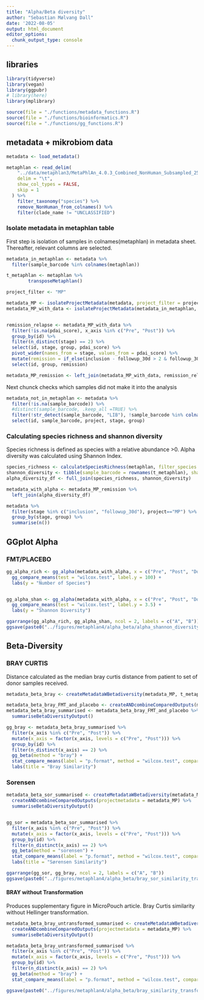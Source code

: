 ```yaml
---
title: "Alpha/Beta diversity"
author: "Sebastian Mølvang Dall"
date: '2022-08-05'
output: html_document
editor_options: 
  chunk_output_type: console
---
```


## libraries
```r
library(tidyverse)
library(vegan)
library(ggpubr)
# library(here)
library(mplibrary)

source(file = "./functions/metadata_functions.R")
source(file = "./functions/bioinformatics.R")
source(file = "./functions/gg_functions.R")
```

## metadata + mikrobiom data
```r
metadata <- load_metadata()

metaphlan <- read_delim(
    "../data/metaphlan3/MetaPhlAn_4.0.3_Combined_NonHuman_Subsampled_2500000_profile.txt", 
    delim = "\t", 
    show_col_types = FALSE, 
    skip = 1
  ) %>% 
    filter_taxonomy("species") %>% 
    remove_NonHuman_from_colnames() %>% 
    filter(clade_name != "UNCLASSIFIED")


```


### Isolate metadata in metaphlan table
First step is isolation of samples in colnames(metaphlan) in metadata sheet. Thereafter, relevant columns are selected.

```r
metadata_in_metaphlan <- metadata %>% 
  filter(sample_barcode %in% colnames(metaphlan))

t_metaphlan <- metaphlan %>%
        transposeMetaphlan()

```

```r
project_filter <- "MP"

metadata_MP <- isolateProjectMetadata(metadata, project_filter = project_filter)
metadata_MP_with_data <- isolateProjectMetadata(metadata_in_metaphlan, project_filter = project_filter)


remission_relapse <- metadata_MP_with_data %>% 
  filter(!is.na(pdai_score), x_axis %in% c("Pre", "Post")) %>%
  group_by(id) %>%
  filter(n_distinct(stage) == 2) %>%
  select(id, stage, group, pdai_score) %>%
  pivot_wider(names_from = stage, values_from = pdai_score) %>%
  mutate(remission = if_else(inclusion - followup_30d > 2 & followup_30d <= 7, "remission", "relapse")) %>%
  select(id, group, remission)

metadata_MP_remission <- left_join(metadata_MP_with_data, remission_relapse)
```

Next chunck checks which samples did not make it into the analysis
```r
metadata_not_in_metaphlan <- metadata %>% 
  filter(!is.na(sample_barcode)) %>% 
  #distinct(sample_barcode, .keep_all =TRUE) %>% 
  filter(!str_detect(sample_barcode, "LIB"), !sample_barcode %in% colnames(metaphlan)) %>% 
  select(id, sample_barcode, project, stage, group)

```



### Calculating species richness and shannon diversity

Species richness is defined as species with a relative abundance >0. Alpha diversity was calculated using Shannon Index.

```r
species_richness <- calculateSpeciesRichness(metaphlan, filter_species = 0)
shannon_diversity <- tibble(sample_barcode = rownames(t_metaphlan), shannon = diversity(as.matrix(t_metaphlan), index = "shannon"))
alpha_diversity_df <- full_join(species_richness, shannon_diversity)

metadata_with_alpha <- metadata_MP_remission %>%
  left_join(alpha_diversity_df)
```

```r
metadata %>% 
  filter(stage %in% c("inclusion", "followup_30d"), project=="MP") %>% 
  group_by(stage, group) %>% 
  summarise(n())
```


## GGplot Alpha
### FMT/PLACEBO
```r
gg_alpha_rich <- gg_alpha(metadata_with_alpha, x = c("Pre", "Post", "Donor"), alpha_metric = "richness") %>%
  gg_compare_means(test = "wilcox.test", label.y = 100) +
  labs(y = "Number of Species")


gg_alpha_shan <- gg_alpha(metadata_with_alpha, x = c("Pre", "Post", "Donor"), alpha_metric = "shannon") %>%
  gg_compare_means(test = "wilcox.test", label.y = 3.5) +
  labs(y = "Shannon Diversity")

ggarrange(gg_alpha_rich, gg_alpha_shan, ncol = 2, labels = c("A", "B"))
ggsave(paste0("../figures/metaphlan4/alpha_beta/alpha_shannon_diversity.png"), device = "png", width = 8)
```


## Beta-Diversity
### BRAY CURTIS
Distance calculated as the median bray curtis distance from patient to set of donor samples received.

```r
metadata_beta_bray <- createMetadataWBetadiversity(metadata_MP, t_metaphlan, "bray", TRUE)

```

```r
metadata_beta_bray_FMT_and_placebo <- createANDcombineComparedOutputs(metadata_MP, metadata_beta_bray)
metadata_beta_bray_summarised <- metadata_beta_bray_FMT_and_placebo %>%
  summariseBetaDiversityOutput()

```

```r
gg_bray <- metadata_beta_bray_summarised %>%
  filter(x_axis %in% c("Pre", "Post")) %>%
  mutate(x_axis = factor(x_axis, levels = c("Pre", "Post"))) %>%
  group_by(id) %>%
  filter(n_distinct(x_axis) == 2) %>%
  gg_beta(method = "bray") +
  stat_compare_means(label = "p.format", method = "wilcox.test", comparisons = list(c("Pre", "Post")), paired = T, label.y = 0.45, tip.length = 0.02)+
  labs(title = "Bray Similarity")
```


### Sorensen

```r
metadata_beta_sor_summarised <- createMetadataWBetadiversity(metadata_MP, t_metaphlan, "sorensen", FALSE) %>%
  createANDcombineComparedOutputs(projectmetadata = metadata_MP) %>%
  summariseBetaDiversityOutput()


gg_sor = metadata_beta_sor_summarised %>%
  filter(x_axis %in% c("Pre", "Post")) %>%
  mutate(x_axis = factor(x_axis, levels = c("Pre", "Post"))) %>%
  group_by(id) %>%
  filter(n_distinct(x_axis) == 2) %>%
  gg_beta(method = "sorensen") +
  stat_compare_means(label = "p.format", method = "wilcox.test", comparisons = list(c("Pre", "Post")), paired = T, tip.length = 0.02) +
  labs(title = "Sørensen Similarity")
```


```r
ggarrange(gg_sor, gg_bray, ncol = 2, labels = c("A", "B"))
ggsave(paste0("../figures/metaphlan4/alpha_beta/bray_sor_similarity_transform-true.png"), device = "png", width = 13)
```


#### BRAY without Transformation
Produces supplementary figure in MicroPouch article. Bray Curtis similarity without Hellinger transformation.

```r
metadata_beta_bray_untransformed_summarised <- createMetadataWBetadiversity(metadata_MP, t_metaphlan, "bray", FALSE) %>%
  createANDcombineComparedOutputs(projectmetadata = metadata_MP) %>%
  summariseBetaDiversityOutput()

metadata_beta_bray_untransformed_summarised %>%
  filter(x_axis %in% c("Pre", "Post")) %>%
  mutate(x_axis = factor(x_axis, levels = c("Pre", "Post"))) %>%
  group_by(id) %>%
  filter(n_distinct(x_axis) == 2) %>%
  gg_beta(method = "bray") +
  stat_compare_means(label = "p.format", method = "wilcox.test", comparisons = list(c("Pre", "Post")), paired = T, tip.length = 0.02)

ggsave(paste0("../figures/metaphlan4/alpha_beta/bray_similarity_transform_false.png"), device = "png", width = 13)
```
